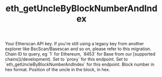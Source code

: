 ﻿---
title: 'eth_getUncleByBlockNumberAndIndex'
description: 'Get uncle block details by block number and index.'
api: 'GET /v2/api'
keywords: ['eth_getUncleByBlockNumberAndIndex', 'uncle block']
---


<CreditChip description="Returns information about an uncle by block number and index" />

  <ParamField query="apikey" type="string">
    Your Etherscan API key. If you're still using a legacy key from another explorer like BscScan/Basescan and so on, please refer to this migration.
  </ParamField>
  <ParamField query="chainid" type="string" default="1">
    Chain ID to query, eg `1` for Ethereum, `8453` for Base from our [supported chains](/development).
  </ParamField>
  <ParamField query="module" type="string" default="proxy">
    Set to `proxy` for this endpoint.
  </ParamField>
  <ParamField query="action" type="string" default="eth_getUncleByBlockNumberAndIndex">
    Set to `eth_getUncleByBlockNumberAndIndex` for this endpoint.
  </ParamField>
  <ParamField query="tag" type="string" default="0xC63276">
    Block number in hex format.
  </ParamField>
  <ParamField query="index" type="string" default="0x0">
    Position of the uncle in the block, in hex.
  </ParamField>
